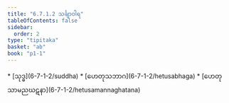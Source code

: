 ```yaml
---
title: "6.7.1.2 သင်္ချာဝါရ"
tableOfContents: false
sidebar:
  order: 2
type: "tipitaka"
basket: "ab"
book: "p1-1"
---
```



<DynamicBreadcrumb />



<TableOfContents book="p1-1" section="6.7.1.2">
* [သုဒ္ဓ](6-7-1-2/suddha)
* [ဟေတုသဘာဂ](6-7-1-2/hetusabhaga)
* [ဟေတုသာမညဃဋနာ](6-7-1-2/hetusamannaghatana)
</TableOfContents>